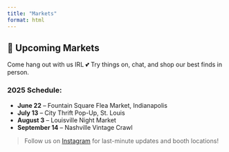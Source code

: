```yaml
---
title: "Markets"
format: html
---
```


## 📅 Upcoming Markets

Come hang out with us IRL 💕 Try things on, chat, and shop our best finds in person.

### 2025 Schedule:
- **June 22** – Fountain Square Flea Market, Indianapolis  
- **July 13** – City Thrift Pop-Up, St. Louis  
- **August 3** – Louisville Night Market  
- **September 14** – Nashville Vintage Crawl

> Follow us on [Instagram](https://www.instagram.com/busyidle.clothing) for last-minute updates and booth locations!
